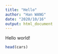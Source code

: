 ```yaml
---
title: "Hello"
author: "Han WANG"
date: "2020/10/16"
output: html_document
---
```

Hello world!
```r
head(cars)
```

